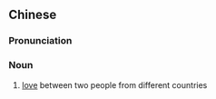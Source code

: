 ==Chinese==
{{zh-forms|s=异国恋|type=21}}

===Pronunciation===
{{zh-pron
|m=yìguóliàn
|cat=n
}}

===Noun===
{{zh-noun}}

# [[love]] between two people from different countries